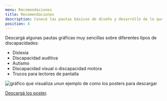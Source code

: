 ```yaml
---
menu: Recomendaciones
title: Recomendaciones
description: Conocé las pautas básicas de diseño y desarrollo de lo que podés hacer y lo que no para mejorar la accesibilidad web.
position: 4
---
```


Descargá algunas pautas gráficas muy sencillas sobre diferentes tipos de discapacidades:

- Dislexia
- Discapacidad auditiva
- Autismo
- Discapacidad visual o discapacidad motora
- Trucos para lectores de pantalla

![gráfico que visualiza unun ejemplo de como los posters para descargar](/pautas/accesibilidad/Grafico_de_las_recomendaciones.png)

[Descargá los poster](/pautas/accesibilidad/tips-diseno-para-usuarios.pdf).
